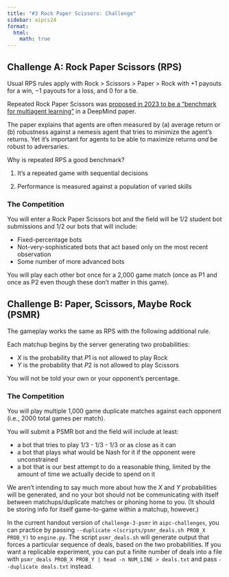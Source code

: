 ```yaml
---
title: "#3 Rock Paper Scissors: Challenge"
sidebar: aipcs24
format:
  html:
    math: true
---
```

## Challenge A: Rock Paper Scissors (RPS)
Usual RPS rules apply with Rock > Scissors > Paper > Rock with $+1$ payouts for a win, $-1$ payouts for a loss, and $0$ for a tie. 

Repeated Rock Paper Scissors was [proposed in 2023 to be a "benchmark for multiagent learning"](https://openreview.net/pdf?id=gQnJ7ODIAx) in a DeepMind paper. 

The paper explains that agents are often measured by (a) average return or (b) robustness against a nemesis agent that tries to minimize the agent's returns. Yet it's important for agents to be able to maximize returns *and* be robust to adversaries. 

Why is repeated RPS a good benchmark?

1. It's a repeated game with sequential decisions

2. Performance is measured against a population of varied skills

### The Competition
You will enter a Rock Paper Scissors bot and the field will be 1/2 student bot submissions and 1/2 our bots that will include: 

- Fixed-percentage bots
- Not-very-sophisticated bots that act based only on the most recent observation
- Some number of more advanced bots 

You will play each other bot once for a 2,000 game match (once as P1 and once as P2 even though these don't matter in this game). 

## Challenge B: Paper, Scissors, Maybe Rock (PSMR)
The gameplay works the same as RPS with the following additional rule. 

Each matchup begins by the server generating two probabilities: 

- $X$ is the probability that $P1$ is not allowed to play Rock
- $Y$ is the probability that $P2$ is not allowed to play Scissors

You will not be told your own or your opponent's percentage. 

### The Competition
You will play multiple 1,000 game duplicate matches against each opponent (i.e., 2000 total games per match). 

<!-- Each duplicate match 

| Scenario | Your Role | Probability | Opponent's Role | Probability |
|----------|-----------|-------------|-----------------|-------------|
| Duplicate 1 | $P1$ | $X$ | $P2$ | $Y$ |
| Duplicate 2 | $P2$ | $Y$ | $P1$ | $X$ | -->

You will submit a PSMR bot and the field will include at least: 

- a bot that tries to play $1/3$ - $1/3$ - $1/3$ or as close as it can
- a bot that plays what would be Nash for it if the opponent were unconstrained
- a bot that is our best attempt to do a reasonable thing, limited by the amount of time we actually decide to spend on it

We aren't intending to say much more about how the $X$ and $Y$ probabilities will be generated, and no your bot should not be communicating with itself between matchups/duplicate matches or phoning home to you. (It should be storing info for itself game-to-game within a matchup, however.)

In the current handout version of `challenge-3-psmr` in `aipc-challenges`, you can practice by passing `--duplicate <(scripts/psmr_deals.sh PROB_X PROB_Y)` to `engine.py`. The script `psmr_deals.sh` will generate output that forces a particular sequence of deals, based on the two probabilities. If you want a replicable experiment, you can put a finite number of deals into a file with `psmr_deals PROB_X PROB_Y | head -n NUM_LINE > deals.txt` and pass `--duplicate deals.txt` instead.

<!-- ### Pre-Challenge Exercises
As pre-challenge exercises, you may want to get a CFR solver running and able to solve:

- Regular unconstrained RPS

- PSMR with ( $X0$, $X1$ ) = ( $1$, $0$ )

The connection of these to the bot-writing portion of the challenge is up to you. -->


<!-- 
### RPS Bot Ideas

1. Look at opponent action 2 moves ago and randomize between that action and the action that beats it 

2. Look at opponent action 2 moves ago and randomize between the other 2 actions

3. [Iocaine Powder](https://web.archive.org/web/20160819141717id_/http://www.ofb.net/~egnor/iocaine.html) 

4. Use online CFR

5. Beat last move

6. Beat last 10 moves

7. If win, do the same thing again. If lose, randomize. 

8. Look at my own history and what opponent will estimate that I'm playing. Beat the thing they will play to beat me. 

9. Use percentages that are fixed/slowly moving

10. Track opponent with +1

11. More soon...

## RPS Academic Research

1. [*Nonparametric Strategy Test*, Sam Ganzfried](https://arxiv.org/abs/2312.10695)

This paper takes Rock Paper Scissors sample data from 500 human players who each played 50 games. It does an experiment to see if (a) they are playing the uniform 1/3 1/3 1/3 strategy and (b) that the actions chosen are independent between games. The paper finds that 61% of players are doing so. 

More soon... -->
<!-- 
Humans are predictably irrational

What he discovered was that the student’s decisions during the game tended towards the Nash Equilibrium, which would be picking rock 1/3 of the time, scissors 1/3 of the time, and paper 1/3 of the time. However, despite the Nash Equilibrium, he noticed a pattern with how the games were played. Winners tended to stick with their same strategy, and losers would move on to another strategy. This would repeat for every time a player lost, which he calls “persistent cyclic flows”.

1. Basics of non-Nash responses

1. Advice on parametrizing opponent strategies

2. Online CFR Minimization won’t cut it here – why? -->